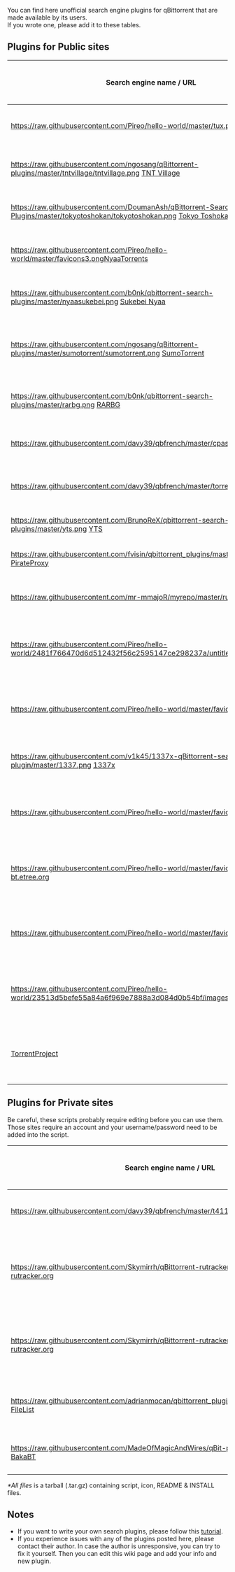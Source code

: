You can find here unofficial search engine plugins for qBittorrent that are made available by its users.<br />
If you wrote one, please add it to these tables.

== Plugins for Public sites ==
{|
|-
!  Search engine name / URL
!  Plugin author name / e-mail
!  Version
!  Last update date
!  Download link
!  Comment
|-
| [[https://raw.githubusercontent.com/Pireo/hello-world/master/tux.png]] [http://linuxtracker.org/ Linux Tracker]
| toost.b@gmail.com
| 1.00
| April 12 2017
| [https://raw.githubusercontent.com/MadeOfMagicAndWires/qBit-plugins/master/engines/linuxtracker.py Download]
| Python2 & Python3 supported
|-
| [[https://raw.githubusercontent.com/ngosang/qBittorrent-plugins/master/tntvillage/tntvillage.png]] [http://www.tntvillage.scambioetico.org/?releaselist TNT Village]
| ngosang(at) hotmail(dot)es
| 1.00
| September 17 2015
| [https://raw.githubusercontent.com/ngosang/qBittorrent-plugins/master/tntvillage/tntvillage.py Download]
| Python2 & Python3 supported
|-
| [[https://raw.githubusercontent.com/DoumanAsh/qBittorrent-Search-Plugins/master/tokyotoshokan/tokyotoshokan.png]] [https://tokyotosho.info/index.php Tokyo Toshokan]
| custparasite(at) gmx(dot)se
| 2.0
| Sep 24 2015
| [https://raw.githubusercontent.com/DoumanAsh/qBittorrent-Search-Plugins/master/tokyotoshokan/tokyotoshokan.py Download]
| Python2 & Python3 supported
|-
| [[https://raw.githubusercontent.com/Pireo/hello-world/master/favicons3.png]][https://www.nyaa.se/ NyaaTorrents]
| yukariin(at) yandex(dot)ru
| 2.29
| Mar 17 2016
| [https://raw.githubusercontent.com/Yukariin/qBittorrent-Search-Plugins/master/nyaatorrents.py Download]
| Python2 & Python3 supported
|-
| [[https://raw.githubusercontent.com/b0nk/qbittorrent-search-plugins/master/nyaasukebei.png]] [https://sukebei.nyaa.se/ Sukebei Nyaa]
| fsantos.pt (at) hotmail (dot) com
| 1.00
| Jun 27 2016
| [https://raw.githubusercontent.com/b0nk/qbittorrent-search-plugins/master/nyaasukebei.py Download]
| Python2 & Python3 supported
|-
| [[https://raw.githubusercontent.com/ngosang/qBittorrent-plugins/master/sumotorrent/sumotorrent.png]] [https://www.sumotorrent.sx/ SumoTorrent]
| ngosang(at) hotmail(dot)es
| 1.3
| Sep 25 2015
| [https://raw.githubusercontent.com/ngosang/qBittorrent-plugins/master/sumotorrent/sumotorrent.py Download]
| Python2 & Python3 supported. qBittorrent 3.3.0+
|-
| [[https://raw.githubusercontent.com/b0nk/qbittorrent-search-plugins/master/rarbg.png]] [https://rarbg.to/ RARBG]
| fsantos.pt (at) hotmail (dot) com
| 1.12
| May 25 2016
| [https://raw.githubusercontent.com/b0nk/qbittorrent-search-plugins/master/rarbg.py Download]
| Python2 & Python3 supported
|-
| [[https://raw.githubusercontent.com/davy39/qbfrench/master/cpasbien.png]] [http://www.cpasbien.cm/ Cpasbien]
| davy39(at) hmamail(dot)com
| 1.1
| Aug 19 2016
| [https://raw.githubusercontent.com/davy39/qbfrench/master/cpasbien.py Download]
| Python2 & Python3 supported
|-
| [[https://raw.githubusercontent.com/davy39/qbfrench/master/torrent9.png]] [http://www.torrent9.tv/ Torrent9]
| davy39(at) hmamail(dot)com
| 1.1
| Aug 11 2016
| [https://raw.githubusercontent.com/davy39/qbfrench/master/torrent9.py Download]
| Python2 & Python3 supported
|-
| [[https://raw.githubusercontent.com/BrunoReX/qbittorrent-search-plugins/master/yts.png]] [http://yts.re/ YTS]
| brunorex(at) gmail(dot).com
| 1.0
| Oct 8 2014
| [https://raw.githubusercontent.com/BrunoReX/qbittorrent-search-plugins/master/yts.py Download]
| Outdated
|-
| [[https://raw.githubusercontent.com/fvisin/qbittorrent_plugins/master/pirateproxy.png]] [https://pirateproxy.bz/ PirateProxy]
| fab(at) gnux(dot)info
| 1.53
| Sept 30 2014
| [https://raw.githubusercontent.com/fvisin/qbittorrent_plugins/master/pirateproxy.py Download]
| Outdated
|-
| [[https://raw.githubusercontent.com/mr-mmajoR/myrepo/master/rutor.png]] [http://rutor.info/ Rutor]
| mmajor(at) yandex(dot)ru
| 1.20
| January 14 2017
| [https://raw.githubusercontent.com/Pireo/hello-world/master/rutor.py Download]
| Works with Python 3
|-
| [[https://raw.githubusercontent.com/Pireo/hello-world/2481f766470d6d512432f56c2595147ce298237a/untitled.png]][https://www.limetorrents.cc/ LimeTorrents]
| [https://github.com/lima66 lima66]
| 3.07
| April 18 2017
| [https://raw.githubusercontent.com/lima66/Torrents_Plugin/master/limetorrents.py Download] / [https://github.com/lima66/Torrents_Plugin/blob/master/limetorrents.py GitHub]
| Python2 & Python3 supported. qBittorrent 3.3.12
|-
| [[https://raw.githubusercontent.com/Pireo/hello-world/master/favicons5.png]] [https://zooqle.com/ Zooqle]
| [https://github.com/ArionMiles Arion_Miles]
| 1.11
| Mar 22, 2016
| [https://raw.githubusercontent.com/ArionMiles/Zooqle-qBittorrent-Plugin/master/zooqle.py Download] / [https://github.com/ArionMiles/Zooqle-qBittorrent-Plugin GitHub repository]
| Python2 & Python3 supported. qBittorrent 3.3.10+
|-
| [[https://raw.githubusercontent.com/v1k45/1337x-qBittorrent-search-plugin/master/1337.png]] [https://1337x.to/ 1337x]
| [https://github.com/v1k45 v1k45]
| 1.10
| Mar 26, 2017
| [https://raw.githubusercontent.com/v1k45/1337x-qBittorrent-search-plugin/master/leetx.py Download] / [https://github.com/v1k45/1337x-qBittorrent-search-plugin Github repository]
| Python2 & Python3 supported.
|-
| [[https://raw.githubusercontent.com/Pireo/hello-world/master/favicons2.png]] [https://katcr.co/ KickAss]
| [https://github.com/lima66 lima66]
| 1.00
| April 21 2017
| [https://raw.githubusercontent.com/lima66/Torrents_Plugin/master/kickass.py Download] / [https://github.com/lima66/Torrents_Plugin/blob/master/kickass.py GitHub]
| Python2 & Python3 supported. qBittorrent 3.3.12
|-
| [[https://raw.githubusercontent.com/Pireo/hello-world/master/favicons.png]] [http://bt.etree.org/ bt.etree.org]
| [https://github.com/lima66 lima66]
| 1.00
| April 21 2017
| [https://raw.githubusercontent.com/lima66/Torrents_Plugin/master/btetree.py Download] / [https://github.com/lima66/Torrents_Plugin/blob/master/btetree.py GitHub]
| Python2 & Python3 supported. qBittorrent 3.3.12
|-
| [[https://raw.githubusercontent.com/Pireo/hello-world/master/favicons1.png]] [http://psychocydd.co.uk RockBox]
| [https://github.com/lima66 lima66]
| 1.01
| April 23 2017
| [https://raw.githubusercontent.com/lima66/Torrents_Plugin/master/psychocydd.py Download] / [https://github.com/lima66/Torrents_Plugin/blob/master/psychocydd.py GitHub]
| Python2 & Python3 supported. qBittorrent 3.3.12
|-
| [[https://raw.githubusercontent.com/Pireo/hello-world/23513d5befe55a84a6f969e7888a3d084d0b54bf/images.png]][http://ilcorsaronero.info IlCorsaroNero]
| [https://github.com/lima66 lima66]
| 1.00
| April 23 2017
| [https://raw.githubusercontent.com/lima66/Torrents_Plugin/master/ilcorsaronero.py Download] / [https://github.com/lima66/Torrents_Plugin/blob/master/ilcorsaronero.py GitHub]
| Python2 & Python3 supported. qBittorrent 3.3.12
|-
| [[]] [https://torrentproject.se/ TorrentProject]
| [https://github.com/lima66 lima66]
| 1.00
| April 29 2017
| [https://raw.githubusercontent.com/lima66/Torrents_Plugin/master/torrentproject.py Download] / [https://github.com/lima66/Torrents_Plugin/blob/master/torrentproject.py GitHub]
| Python2 & Python3 supported. qBittorrent 3.3.12
|}

== Plugins for Private sites ==
Be careful, these scripts probably require editing before you can use them.<br />
Those sites require an account and your username/password need to be added into the script.

{|
|-
!  Search engine name / URL
!  Plugin author name / e-mail
!  Version
!  Last update date
!  Download link
!  Comment
|-
| [[https://raw.githubusercontent.com/davy39/qbfrench/master/t411.png]] [http://www.t411.ch T411]
| davy39(at) hmamail(dot)com
| 1.2
| Aug 11 2016
| [https://raw.githubusercontent.com/davy39/qbfrench/master/t411.py Script only] / [https://github.com/davy39/qbfrench/wiki README]*
| Python2 & Python3 supported
|-
| [[https://raw.githubusercontent.com/Skymirrh/qBittorrent-rutracker-plugin/master/rutracker.png]] [http://rutracker.org/ rutracker.org]
| skymirrh(at) gmail(dot)com
| 1.05
| July 12 2016
| [https://github.com/Skymirrh/qBittorrent-rutracker-plugin Download]
| Python2 & Python3 supported. Tested with qBittorrent 3.3.5.
|-
| [[https://raw.githubusercontent.com/Skymirrh/qBittorrent-rutracker-plugin/master/rutracker.png]] [http://rutracker.org/ rutracker.org]
| alvin1979(at) mail(dot)ru
| 1.00
| Sep 14 2016
| [https://github.com/alvin1979/qbrutracker Download]
| Python3 supported. Tested with qBittorrent 3.3.6.
|-
| [[https://raw.githubusercontent.com/adrianmocan/qbittorrent_plugin_filelist.ro/master/favicon.png]] [https://filelist.ro/ FileList]
| adrian.mocan(at) gmail(dot)com
| 1.0
| Jun 07 2015
| [https://github.com/adrianmocan/qbittorrent_plugin_filelist.ro/blob/master/filelist_ro/filelist.py Script only] / [https://github.com/adrianmocan/qbittorrent_plugin_filelist.ro/blob/master/filelist_ro.zip All files]*
| Tested with qBittorrent >= 3.1.9
|-
| [[https://raw.githubusercontent.com/MadeOfMagicAndWires/qBit-plugins/master/favicon.png]] [https://bakabt.me BakaBT]
| toost.b@gmail.com
| 1.0.2
| 2017-03-13
| [https://github.com/MadeOfMagicAndWires/qBit-plugin/blob/master/engines/bakabt.py Script] / [https://raw.githubusercontent.com/MadeOfMagicAndWires/qBit-plugin/master/README.md README]
| Python 2 & 3 supported.
|}
''*All files'' is a tarball (.tar.gz) containing script, icon, README & INSTALL files.

== Notes ==
* If you want to write your own search plugins, please follow this [[How-to-write-a-search-plugin|tutorial]].
* If you experience issues with any of the plugins posted here, please contact their author. In case the author is unresponsive, you can try to fix it yourself. Then you can edit this wiki page and add your info and new plugin.
